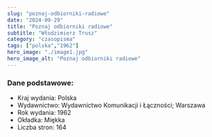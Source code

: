 ```yaml
---
slug: "poznaj-odbiorniki-radiowe"
date: "2024-09-29"
title: "Poznaj odbiorniki radiowe"
subtitle: "Włodzimierz Trusz"
category: "czasopisma"
tags: ["polska","1962"]
hero_image: "./image1.jpg"
hero_image_alt: "Poznaj odbiorniki radiowe"
---
```


### Dane podstawowe:

- Kraj wydania: Polska
- Wydawnictwo: Wydawnictwo Komunikacji i Łączności; Warszawa
- Rok wydania: 1962
- Okładka: Miękka
- Liczba stron: 164
